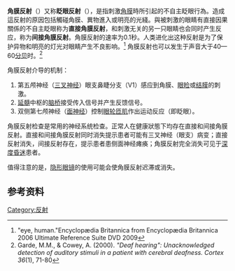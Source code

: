 {{NoteTA|G1=Lifesciences}}
'''角膜反射'''（{{Lang-en|'''corneal reflex'''}}）又称'''眨眼反射'''（{{Lang|en|'''blink reflex'''}}），是指刺激[[角膜|角膜]]時所引起的不自主眨眼行為。造成這反射的原因包括觸碰角膜、異物進入或明亮的光綫。與被刺激的眼睛有直接因果關係的不自主眨眼称为'''直接角膜反射'''，和刺激无关的另一只眼睛也会同时产生反应，称为'''间接角膜反射'''。角膜反射的速率为0.1秒。人类进化出这种反射是为了保护异物和明亮的灯光对眼睛产生不良影响。<ref>"eye, human."Encyclopædia Britannica from Encyclopædia Britannica 2006 Ultimate Reference Suite DVD 2009</ref> 角膜反射也可以发生于声音大于40—60[[分贝|分贝]]时。<ref>Garde, M.M., & Cowey, A. (2000). ''"Deaf hearing": Unacknowledged detection of auditory stimuli in a patient with cerebral deafness. Cortex 36''(1), 71-80</ref>

角膜反射介导的机制：
#第五颅神经（[[三叉神经|三叉神经]]）眼支鼻睫分支（V1）感应到角膜、[[眼睑|眼睑]]或[[结膜|结膜]]的刺激。
#[[延髓|延髓]]中枢的[[脑桥|脑桥]]接受传入信号并产生反馈信号。
#双侧第七颅神经（[[面神经|面神经]]）控制[[眼轮匝肌|眼轮匝肌]]作出运动反应（即眨眼）。

角膜反射检查是常用的神经系统检查。正常人在健康狀態下均存在直接和间接角膜反射。直接和间接角膜反射同时消失提示患者可能有三叉神经（眼支）病变；直接反射消失，间接反射存在，提示患者患侧面神经瘫痪；角膜反射完全消失可见于[[深度昏迷|深度昏迷]]患者。

值得注意的是，[[隐形眼镜|隐形眼镜]]的使用可能会使角膜反射迟滞或消失。

==参考资料==
{{reflist}}

[[Category:反射|Category:反射]]